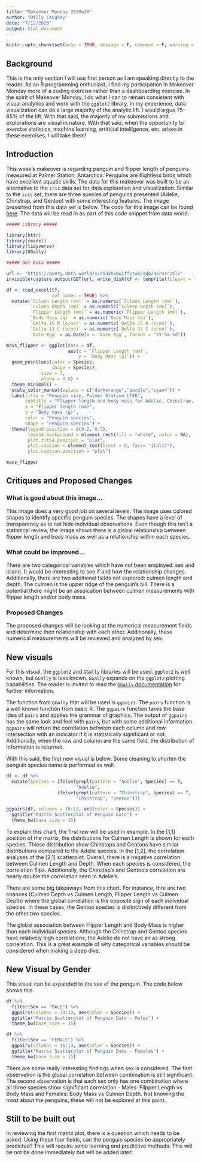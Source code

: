 ```yaml
---
title: "Makeover Monday 2020w28"
author: "Billy Caughey"
date: "7/12/2020"
output: html_document
---
```


```r
knitr::opts_chunk$set(echo = TRUE, message = F, comment = F, warning = F)
```

## Background

This is the only section I will use first person as I am speaking directly to the reader. As an R programming enthusiast, I find my participation in Makeover Monday more of a coding exercise rather than a dashboarding exercise. In the spirit of Makeover Monday, I do what I can to remain consistent with visual analytics and work with the `ggplot2` library. In my experience, data visualization can do a large majority of the analytic lift. I would argue 75-85% of the lift. With that said, the majority of my submissions and explorations are visual in nature. With that said, when the opportunity to exercise statistics, machine learning, artificial intelligence, etc. arises in these exercises, I will take them!

## Introduction

This week's makeover is regarding penguin and flipper length of penguins measured at Palmer Station, Antarctica. Penguins are flightless birds which have excellent aquatic skills. The data for this makeover was built to be an alternative to the `iris` data set for data exploration and visualization. Similar to the `iris` set, there are three species of penguins presented (Adelie, Chinstrap, and Gentoo) with some interesting features. The image presented from this data set is below. The code for this image can be found [here](https://github.com/allisonhorst/palmerpenguins). The data will be read in as part of this code snippet from data.world.

```r

##### Library #####

library(httr)
library(readxl)
library(tidyverse)
library(GGally)

##### Get Data #####

url <- "https://query.data.world/s/xau5hx6wiffvtwk2xqb245rerrcnlu"
invisible(capture.output(GET(url, write_disk(tf <- tempfile(fileext = ".xlsx")))))

df <- read_excel(tf, 
                 col_names = TRUE) %>%
  mutate(`Culmen Length (mm)` = as.numeric(`Culmen Length (mm)`),
         `Culmen Depth (mm)` = as.numeric(`Culmen Depth (mm)`),
         `Flipper Length (mm)` = as.numeric(`Flipper Length (mm)`),
         `Body Mass (g)` = as.numeric(`Body Mass (g)`),
         `Delta 15 N (o/oo)` = as.numeric(`Delta 15 N (o/oo)`),
         `Delta 13 C (o/oo)` = as.numeric(`Delta 13 C (o/oo)`),
         `Date Egg` = as.Date(x = `Date Egg`, format = "%Y-%m-%d"))

mass_flipper <- ggplot(data = df, 
                       aes(x = `Flipper Length (mm)`,
                           y = `Body Mass (g)`)) +
  geom_point(aes(color = Species, 
                 shape = Species),
             size = 3,
             alpha = 0.8) +
  theme_minimal() +
  scale_color_manual(values = c("darkorange","purple","cyan4")) +
  labs(title = "Penguin size, Palmer Station LTER",
       subtitle = "Flipper length and body mass for Adelie, Chinstrap, and Gentoo Penguins",
       x = "Flipper length (mm)",
       y = "Body mass (g)",
       color = "Penguin species",
       shape = "Penguin species") +
  theme(legend.position = c(0.2, 0.7),
        legend.background = element_rect(fill = "white", color = NA),
        plot.title.position = "plot",
        plot.caption = element_text(hjust = 0, face= "italic"),
        plot.caption.position = "plot")

mass_flipper

```

## Critiques and Proposed Changes

### What is good about this image...

This image does a very good job on several levels. The image uses colored shapes to identify specific penguin species. The shapes have a level of transparency as to not hide individual observations. Even though this isn't a statistical review, the image shows there is a global relationship between flipper length and body mass as well as a relationship within each species. 

### What could be improved...

There are two categorical variables which have not been employed: sex and island. It would be interesting to see if and how the relationship changes. Additionally, there are two additional fields not explored: culmen length and depth. The culmen is the upper ridge of the penguin's bill. There is a potential there might be an assoication between culmen measurements with flipper length and/or body mass. 

### Proposed Changes

The proposed changes will be looking at the numerical measurement fields and determine their relationship with each other. Additionally, these numerical measurements will be reviewed and analyzed by sex. 

## New visuals

For this visual, the `ggplot2` and `GGally` libraries will be used. `ggplot2` is well known, but `GGally` is less known. `GGally` expands on the `ggplot2` plotting capabilities. The reader is invited to read the [`GGally` documentation](https://cran.r-project.org/web/packages/GGally/GGally.pdf) for further information.

The function from `GGally` that will be used is `ggpairs`. The `pairs` function is a well known function from basic R. The `ggpairs` function takes the base idea of `pairs` and applies the grammar of graphics. The output of `ggpairs` has the same look and feel with `pairs`, but with some additional information. `ggpairs` will return the correlation between each column and row intersection with an indicator if it is statistically significant or not. Additionally, when the row and column are the same field, the distribution of information is returned. 

With this said, the first new visual is below. Some cleaning to shorten the penguin species name is performed as well.

```r

df <- df %>%
  mutate(Species = ifelse(grepl(pattern = "Adelie", Species) == T, 
                          "Adelie",
                   ifelse(grepl(pattern = "Chinstrap", Species) == T,
                          "Chinstrap", "Gentoo")))

ggpairs(df, columns = 10:13, aes(color = Species)) +
  ggtitle("Matrix Scatterplot of Penguin Data") +
  theme_bw(base_size = 15)

```

To explain this chart, the first row will be used in example. In the [1,1] position of the matrix, the distributions for Culmen Length is shown for each species. Thiese distribution show Chinstaps and Gentoos have similar distributions compared to the Adelie species. In the [1,2], the correlation analyses of the [2,1] scatterplot. Overall, there is a negative correlation between Culmen Length and Depth. When each species is considered, the correlation flips. Additionally, the Chinstap's and Gentoo's correlation are nearly double the correlation seen in Adelie's. 

There are some big takeaways from this chart. For instance, thre are two chances (Culmen Depth vs Culmen Length, Flipper Length vs Culmen Depth) where the global correlation is the opposite sign of each individual species. In these cases, the Gentoo species is distinctively different from the other two species. 

The global association between Flipper Length and Body Mass is higher than each individual species. Although the Chinstrap and Gentoo species have relatively high correlations, the Adelie do not have an as strong correlation. This is a great example of why categorical variables should be considered when making a deep dive.

## New Visual by Gender

This visual can be expanded to the sex of the penguin. The code below shows this.

```r

df %>%
  filter(Sex == "MALE") %>% 
  ggpairs(columns = 10:13, aes(color = Species)) +
  ggtitle("Matrix Scatterplot of Penguin Data - Males") +
  theme_bw(base_size = 15)

df %>%
  filter(Sex == "FEMALE") %>% 
  ggpairs(columns = 10:13, aes(color = Species)) +
  ggtitle("Matrix Scatterplot of Penguin Data - Females") +
  theme_bw(base_size = 15)

```

There are some really interesting findings when sex is considered. The first observation is the global correlation between combination is still significant. The second observation is that each sex only has one combination where all three species show significant correlation - Males: Flipper Length vs Body Mass and Females: Body Mass vs Culmen Depth. Not knowing the most about the penguins, these will not be explored at this point.

## Still to be built out

In reviewing the first matrix plot, there is a question which needs to be asked: Using these four fields, can the penguin species be appropriately predicted? This will require some learning and predictive methods. This will be not be done immediately but will be added later!
